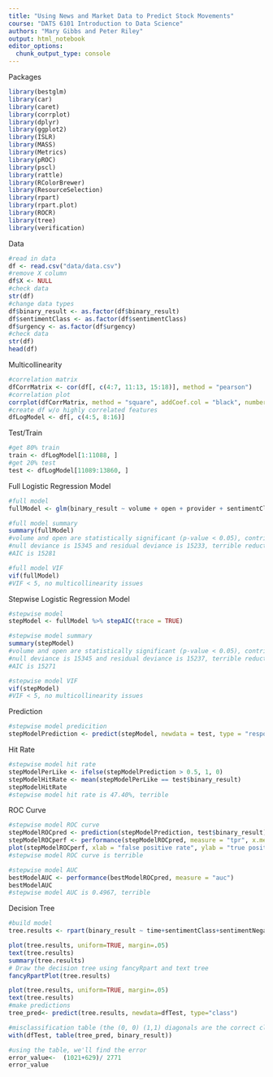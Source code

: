 ```yaml
---
title: "Using News and Market Data to Predict Stock Movements"
course: "DATS 6101 Introduction to Data Science"
authors: "Mary Gibbs and Peter Riley"
output: html_notebook
editor_options: 
  chunk_output_type: console
---
```


Packages
```r
library(bestglm)
library(car)
library(caret)
library(corrplot)
library(dplyr)
library(ggplot2)
library(ISLR)
library(MASS)
library(Metrics)
library(pROC)
library(pscl)
library(rattle)
library(RColorBrewer)
library(ResourceSelection)
library(rpart)
library(rpart.plot)
library(ROCR)
library(tree)
library(verification)
```

Data 
```r
#read in data 
df <- read.csv("data/data.csv") 
#remove X column
df$X <- NULL 
#check data
str(df)
#change data types
df$binary_result <- as.factor(df$binary_result)
df$sentimentClass <- as.factor(df$sentimentClass)
df$urgency <- as.factor(df$urgency)
#check data
str(df)
head(df)
```

Multicollinearity
```r
#correlation matrix
dfCorrMatrix <- cor(df[, c(4:7, 11:13, 15:18)], method = "pearson")
#correlation plot 
corrplot(dfCorrMatrix, method = "square", addCoef.col = "black", number.cex = 7/ncol(df))
#create df w/o highly correlated features
dfLogModel <- df[, c(4:5, 8:16)]
```

Test/Train
```r
#get 80% train
train <- dfLogModel[1:11088, ]
#get 20% test
test <- dfLogModel[11089:13860, ]
```

Full Logistic Regression Model 
```r
#full model 
fullModel <- glm(binary_result ~ volume + open + provider + sentimentClass + sentimentNegative + sentimentNeutral + sentimentPositive + urgency + firstMentionSentence + bodySize, family = binomial(link = "logit"), data = train)

#full model summary
summary(fullModel)
#volume and open are statistically significant (p-value < 0.05), contribute to model
#null deviance is 15345 and residual deviance is 15233, terrible reduction
#AIC is 15281

#full model VIF
vif(fullModel)
#VIF < 5, no multicollinearity issues
```

Stepwise Logistic Regression Model
```r
#stepwise model
stepModel <- fullModel %>% stepAIC(trace = TRUE)

#stepwise model summary
summary(stepModel)
#volume and open are statistically significant (p-value < 0.05), contribute to model
#null deviance is 15345 and residual deviance is 15237, terrible reduction
#AIC is 15271

#stepwise model VIF
vif(stepModel)
#VIF < 5, no multicollinearity issues
```

Prediction
```r
#stepwise model predicition
stepModelPrediction <- predict(stepModel, newdata = test, type = "response")
```

Hit Rate
```r
#stepwise model hit rate
stepModelPerLike <- ifelse(stepModelPrediction > 0.5, 1, 0)
stepModelHitRate <- mean(stepModelPerLike == test$binary_result)
stepModelHitRate
#stepwise model hit rate is 47.40%, terrible
```

ROC Curve
```r
#stepwise model ROC curve
stepModelROCpred <- prediction(stepModelPrediction, test$binary_result)
stepModelROCperf <- performance(stepModelROCpred, measure = "tpr", x.measure = "fpr")
plot(stepModelROCperf, xlab = "false positive rate", ylab = "true positive rate")
#stepwise model ROC curve is terrible

#stepwise model AUC
bestModelAUC <- performance(bestModelROCpred, measure = "auc")
bestModelAUC
#stepwise model AUC is 0.4967, terrible
```

Decision Tree
```r
#build model
tree.results <- rpart(binary_result ~ time+sentimentClass+sentimentNegative+sentimentNeutral+sentimentPositive+bodySize+wordCount, data = training, control= rpart.control(cp=.005), method = "class")

plot(tree.results, uniform=TRUE, margin=.05)
text(tree.results)
summary(tree.results)
# Draw the decision tree using fancyRpart and text tree
fancyRpartPlot(tree.results)

plot(tree.results, uniform=TRUE, margin=.05)
text(tree.results)
#make predictions
tree_pred<- predict(tree.results, newdata=dfTest, type="class")

#misclassification table (the (0, 0) (1,1) diagonals are the correct classifications)
with(dfTest, table(tree_pred, binary_result))

#using the table, we'll find the error 
error_value<-  (1021+629)/ 2771
error_value
```
